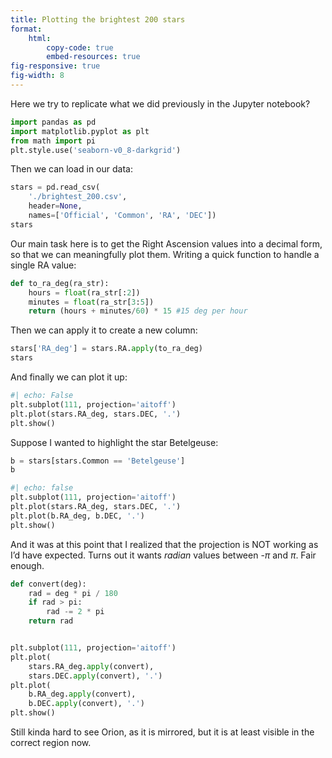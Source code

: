 ```yaml
---
title: Plotting the brightest 200 stars
format:
    html:
        copy-code: true
        embed-resources: true
fig-responsive: true
fig-width: 8
---
```


Here we try to replicate what we did previously in the Jupyter notebook?

```python
import pandas as pd
import matplotlib.pyplot as plt
from math import pi
plt.style.use('seaborn-v0_8-darkgrid')
```

Then we can load in our data:
```python
stars = pd.read_csv(
    './brightest_200.csv',
    header=None,
    names=['Official', 'Common', 'RA', 'DEC'])
stars
```

Our main task here is to get the Right Ascension values into a decimal form, so that we can meaningfully plot them. Writing a quick function to handle a single RA value:
```python
def to_ra_deg(ra_str):
    hours = float(ra_str[:2])
    minutes = float(ra_str[3:5])
    return (hours + minutes/60) * 15 #15 deg per hour
```

Then we can apply it to create a new column:
```python
stars['RA_deg'] = stars.RA.apply(to_ra_deg)
stars
```

And finally we can plot it up:
```python
#| echo: False
plt.subplot(111, projection='aitoff')
plt.plot(stars.RA_deg, stars.DEC, '.')
plt.show()
```

Suppose I wanted to highlight the star Betelgeuse:
```python
b = stars[stars.Common == 'Betelgeuse']
b
```
```python
#| echo: false
plt.subplot(111, projection='aitoff')
plt.plot(stars.RA_deg, stars.DEC, '.')
plt.plot(b.RA_deg, b.DEC, '.')
plt.show()
```

And it was at this point that I realized that the projection is NOT working as I'd have expected. Turns out it wants _radian_ values between -$\pi$ and $\pi$. Fair enough.
```python
def convert(deg):
    rad = deg * pi / 180
    if rad > pi:
        rad -= 2 * pi
    return rad


plt.subplot(111, projection='aitoff')
plt.plot(
    stars.RA_deg.apply(convert), 
    stars.DEC.apply(convert), '.')
plt.plot(
    b.RA_deg.apply(convert), 
    b.DEC.apply(convert), '.')
plt.show()
```

Still kinda hard to see Orion, as it is mirrored, but it is at least visible in the correct region now.